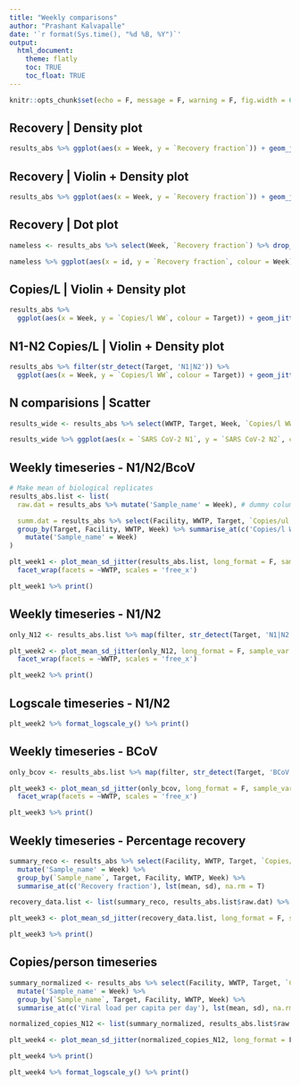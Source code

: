 ```yaml
---
title: "Weekly comparisons"
author: "Prashant Kalvapalle"
date: '`r format(Sys.time(), "%d %B, %Y")`'
output: 
  html_document:
    theme: flatly
    toc: TRUE
    toc_float: TRUE
---
```


```r

knitr::opts_chunk$set(echo = F, message = F, warning = F, fig.width = 6, fig.height = 4)
```

## Recovery | Density plot

```r

results_abs %>% ggplot(aes(x = Week, y = `Recovery fraction`)) + geom_jitter(width = .1)
```

## Recovery | Violin + Density plot

```r

results_abs %>% ggplot(aes(x = Week, y = `Recovery fraction`)) + geom_jitter(width = .1) + geom_violin()
```

## Recovery | Dot plot

```r

nameless <- results_abs %>% select(Week, `Recovery fraction`) %>% drop_na() %>% group_by(Week) %>% arrange(`Recovery fraction`) %>%  mutate(id = row_number()) 

nameless %>% ggplot(aes(x = id, y = `Recovery fraction`, colour = Week)) + geom_point() + geom_line()
```

## Copies/L | Violin + Density plot

```r

results_abs %>% 
  ggplot(aes(x = Week, y = `Copies/l WW`, colour = Target)) + geom_jitter(width = .1) + geom_violin()
```

## N1-N2 Copies/L | Violin + Density plot

```r

results_abs %>% filter(str_detect(Target, 'N1|N2')) %>% 
  ggplot(aes(x = Week, y = `Copies/l WW`, colour = Target)) + geom_jitter(width = .1) + geom_violin()
```


## N comparisions | Scatter

```r

results_wide <- results_abs %>% select(WWTP, Target, Week, `Copies/l WW`) %>% group_by(Week, Target, WWTP) %>% mutate(id = row_number()) %>% unite('WWTP', c('WWTP', id)) %>% pivot_wider(names_from = Target, values_from = `Copies/l WW`) 

results_wide %>% ggplot(aes(x = `SARS CoV-2 N1`, y = `SARS CoV-2 N2`, colour = Week)) + geom_point() + geom_smooth(method = 'lm') 

```


## Weekly timeseries - N1/N2/BcoV

```r

# Make mean of biological replicates
results_abs.list <- list(
  raw.dat = results_abs %>% mutate('Sample_name' = Week), # dummy column - for compatibility with plot_mean_sd_jitter() function

  summ.dat = results_abs %>% select(Facility, WWTP, Target, `Copies/ul RNA`: `Recovery fraction`, Week, -any_of('Bottle')) %>%
  group_by(Target, Facility, WWTP, Week) %>% summarise_at(c('Copies/l WW'), lst(mean, sd), na.rm = T) %>% 
    mutate('Sample_name' = Week)
)

plt_week1 <- plot_mean_sd_jitter(results_abs.list, long_format = F, sample_var = extra_categories, exclude_sample = T, x_var = Week, y_var = `Copies/l WW`, colour_var = Target, ylabel = 'Genome copies/l Wastewater') + geom_line(aes(group = Target)) +
  facet_wrap(facets = ~WWTP, scales = 'free_x')

plt_week1 %>% print()
```


## Weekly timeseries - N1/N2 

```r
only_N12 <- results_abs.list %>% map(filter, str_detect(Target, 'N1|N2'))

plt_week2 <- plot_mean_sd_jitter(only_N12, long_format = F, sample_var = extra_categories, exclude_sample = T, x_var = Week, y_var = `Copies/l WW`, colour_var = Target, ylabel = 'Genome copies/l Wastewater') + geom_line(aes(group = Target)) +
  facet_wrap(facets = ~WWTP, scales = 'free_x')

plt_week2 %>% print()
```

## Logscale timeseries - N1/N2 

```r

plt_week2 %>% format_logscale_y() %>% print()
```

## Weekly timeseries - BCoV 

```r
only_bcov <- results_abs.list %>% map(filter, str_detect(Target, 'BCoV'))

plt_week3 <- plot_mean_sd_jitter(only_bcov, long_format = F, sample_var = extra_categories, exclude_sample = T, x_var = Week, y_var = `Copies/l WW`, colour_var = Target, ylabel = 'Genome copies/l Wastewater') + geom_line(aes(group = Target)) +
  facet_wrap(facets = ~WWTP, scales = 'free_x')

plt_week3 %>% print()
```

## Weekly timeseries - Percentage recovery 

```r

summary_reco <- results_abs %>% select(Facility, WWTP, Target, `Copies/ul RNA`: `Recovery fraction`, Week, -any_of('Bottle')) %>%
  mutate('Sample_name' = Week) %>% 
  group_by(`Sample_name`, Target, Facility, WWTP, Week) %>% 
  summarise_at(c('Recovery fraction'), lst(mean, sd), na.rm = T)

recovery_data.list <- list(summary_reco, results_abs.list$raw.dat) %>% map(filter, str_detect(Target, 'BCoV')) %>% setNames(c('summ.dat', 'raw.dat'))

plt_week3 <- plot_mean_sd_jitter(recovery_data.list, long_format = F, sample_var = extra_categories, exclude_sample = T, x_var = Week, y_var = `Recovery fraction`, colour_var = Target, ylabel = 'Percentage of BCoV copies recovered') + geom_line(aes(group = Target)) + facet_wrap(facets = ~WWTP, scales = 'free_x')

plt_week3 %>% print()
```

## Copies/person timeseries

```r

summary_normalized <- results_abs %>% select(Facility, WWTP, Target, `Copies/ul RNA`: `Recovery fraction`, Week, `Viral load per capita per day`, -any_of('Bottle')) %>%
  mutate('Sample_name' = Week) %>% 
  group_by(`Sample_name`, Target, Facility, WWTP, Week) %>% 
  summarise_at(c('Viral load per capita per day'), lst(mean, sd), na.rm = T)

normalized_copies_N12 <- list(summary_normalized, results_abs.list$raw.dat) %>% map(filter, str_detect(Target, 'N1|N2')) %>% setNames(c('summ.dat', 'raw.dat'))

plt_week4 <- plot_mean_sd_jitter(normalized_copies_N12, long_format = F, sample_var = extra_categories, exclude_sample = T, x_var = Week, y_var = `Viral load per capita per day`, facet_var = WWTP, colour_var = Target, ylabel = 'Viral load per capita per day', facet_style = 'manual') + geom_line(aes(group = Target)) + facet_wrap(facets = ~WWTP, scales = 'free_x')

plt_week4 %>% print()

plt_week4 %>% format_logscale_y() %>% print()

```
